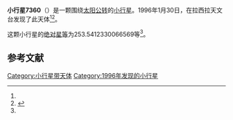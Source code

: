 {{Infobox planet
| bgcolour = #FFFFC0
| name = 7360 Moberg
| symbol = 
| image = 
| caption = 
| discovery = yes
| discovery_ref = 
| discoverer = {{link-en|英格瓦·克拉斯·拉格尔科维斯特|Claes-Ingvar Lagerkvist}}
| discovery_site = [[拉西拉天文台|拉西拉天文台]] 
| discovered = 1996年1月30日
| designations = yes
| mp_name = 
| named_after = 
| alt_names = 1996 BQ17/ 1935 CC1 / 1952 DF3 / 1979 FY / 1981 YD2 / 1981 YM1 / 1987 SS26 / 1990 QN17 / 1991 YC1 / 1993 MQ1
| mp_category = [[主带小行星|主带小行星]]
| orbit_ref = <ref name="a">[http://ssd.jpl.nasa.gov/sbdb.cgi?sstr=7360 7360 Moberg] {{Wayback|url=http://ssd.jpl.nasa.gov/sbdb.cgi?sstr=7360 |date=20210719161915 }}，小行星數據庫瀏覽器（JPL Small-Body Database Browser）－[[美国国家航空航天局|美国国家航空航天局]]喷气推进实验室</ref>
| epoch = 2456400.5 (2013年4月18日更新)
| aphelion = {{convert|2.469894367343557|AU|km|3|abbr=on|lk=out}}
| perihelion = {{convert|2.032194603011543|AU|km|3|abbr=on}}
| semimajor = {{convert|2.25104448517755|AU|km|3|abbr=on}}
| eccentricity = 0.097221483
| period = 1233.600519 [[日|日]]<br />3.38[[儒略年|儒略年]]
| avg_speed = 
| inclination = 5.372946191252776
| asc_node = 312.0474736422711
| mean_anomaly = 
| arg_peri = 253.5412330066569
| satellites = 
| physical_characteristics = yes
| dimensions = 
| mass = 
| density = 
| surface_grav = 
| escape_velocity = 
| sidereal_day = 
| axial_tilt = 
| pole_ecliptic_lat = 
| pole_ecliptic_lon = 
| albedo = 
| temperatures= 
| temp_name1 = 
| mean_temp_1 = 
| max_temp_1 = 
| temp_name2 = 
| max_temp_2 = 
| spectral_type = 
| abs_magnitude = 253.5412330066569
}}

'''小行星7360'''（{{lang-en|7360 Moberg}}）是一颗围绕[[太阳|太阳]][[公转|公转]]的[[小行星|小行星]]。1996年1月30日，{{link-en|英格瓦·克拉斯·拉格尔科维斯特|Claes-Ingvar Lagerkvist}}在拉西拉天文台发现了此天体<ref name="a" /><ref>{{cite news|title=小行星列表|url=http://cfa-www.harvard.edu/iau/lists/NumberedMPs.txt|accessdate=2013-07-08|newspaper=哈佛大学|archive-date=2008-05-17|archive-url=https://web.archive.org/web/20080517010638/http://cfa-www.harvard.edu/iau/lists/NumberedMPs.txt|dead-url=no}}</ref>。

这颗小行星的[[绝对星等|绝对星等]]为253.5412330066569等<ref name="a" />。

==参考文献==
{{reflist}}
{{Minor Planet Number|[[小行星7359|小行星7359]]|[[小行星7361|小行星7361]]}}

{{小天体}}

[[Category:小行星带天体|Category:小行星带天体]]
[[Category:1996年发现的小行星|Category:1996年发现的小行星]]

{{asteroid-stub}}